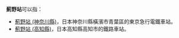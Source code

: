 '''薊野站'''可以指：
* [[薊野站_(神奈川縣)|薊野站 (神奈川縣)]]，日本神奈川縣橫濱市青葉區的東京急行電鐵車站。
* [[薊野站_(高知縣)|薊野站 (高知縣)]]，日本高知縣高知市的鐵路車站。

{{disambig|Az|Cat=三字車站名消歧義}}
